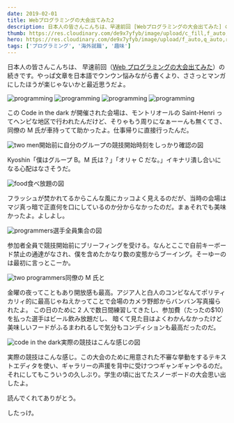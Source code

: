 ```yaml
---
date: 2019-02-01
title: Webプログラミングの大会出てみた2
description: 日本人の皆さんこんちは、早速前回 [Webプログラミングの大会出てみた] の続きです。やっぱ文章を日本語でウンウン悩みながら書くより、ささっとマンガにしたほうが楽じゃないかと最近思うだよ。
thumb: https://res.cloudinary.com/de9x7yfyb/image/upload/c_fill,f_auto,h_120,q_auto,r_6,w_120/v1637734524/qc3/posts/programming-competition-2/codeinthedark_o1rpov.jpg
hero: https://res.cloudinary.com/de9x7yfyb/image/upload/f_auto,q_auto,r_6,w_680/v1637734524/qc3/posts/programming-competition-2/codeinthedark_o1rpov.jpg
tags: ['プログラミング', '海外就職', '趣味']
---
```


日本人の皆さんこんちは、
早速前回（[Web プログラミングの大会出てみた](https://quebec3.com/blog/programming-competition 'webプログラミングの大会出てみた')）の続きです。やっぱ文章を日本語でウンウン悩みながら書くより、ささっとマンガにしたほうが楽じゃないかと最近思うだよ。

![programming](https://res.cloudinary.com/de9x7yfyb/image/upload/f_auto,q_auto,r_6,w_680/v1637734525/qc3/posts/programming-competition-2/manga-11_th2fte.jpg)
![programming](https://res.cloudinary.com/de9x7yfyb/image/upload/f_auto,q_auto,r_6,w_680/v1637734525/qc3/posts/programming-competition-2/manga-12_llskel.jpg)
![programming](https://res.cloudinary.com/de9x7yfyb/image/upload/f_auto,q_auto,r_6,w_680/v1637734525/qc3/posts/programming-competition-2/manga-13_bcxjsq.jpg)
![programming](https://res.cloudinary.com/de9x7yfyb/image/upload/f_auto,q_auto,r_6,w_680/v1637734525/qc3/posts/programming-competition-2/manga-14_v639fo.jpg)

この Code in the dark が開催された会場は、モントリオールの Saint-Henri ってヘンピな地区で行われたんだけど、そりゃもう周りになぁーーんも無くてさ、同僚の M 氏が車持ってて助かったよ。仕事帰りに直接行ったんだ。

![two men](https://res.cloudinary.com/de9x7yfyb/image/upload/f_auto,q_auto,r_6,w_680/v1637734530/qc3/posts/programming-competition-2/code-01_qphalx.jpg)開始前に自分のグループの競技開始時刻をしっかり確認の図

Kyoshin「僕はグループ B。M 氏は？」「オリャ C だな。」イキナリ潰し合いになる心配はなさそうだ。

![food](https://res.cloudinary.com/de9x7yfyb/image/upload/f_auto,q_auto,r_6,w_680/v1637734529/qc3/posts/programming-competition-2/code-02_erpgec.jpg)食べ放題の図

フラッシュが焚かれてるからこんな風にカッコよく見えるのだが、当時の会場はマジ真っ暗で正直何を口にしているのか分からなかったのだ。まぁそれでも美味かったよ。よしよし。

![programmers](https://res.cloudinary.com/de9x7yfyb/image/upload/f_auto,q_auto,r_6,w_680/v1637734530/qc3/posts/programming-competition-2/code-03_tvonf6.jpg)選手全員集合の図

参加者全員で競技開始前にブリーフィングを受ける。なんとここで自前キーボード禁止の通達がなされ、僕を含めたかなり数の変態からブーイング。そーゆーのは最初に言っとこーか。

![two programmers](https://res.cloudinary.com/de9x7yfyb/image/upload/f_auto,q_auto,r_6,w_680/v1637734524/qc3/posts/programming-competition-2/code-04_wyrysw.jpg)同僚の M 氏と

金曜の夜ってこともあり開放感も最高。アジア人と白人のコンビなんてポリティカリィ的に最高じゃねえかってことで会場のカメラ野郎からバンバン写真撮られたよ。
この日のために 2 人で数日間練習してきたし、参加費（たったの$10）を払った選手はビール飲み放題だし、
暗くて見た目はよくわかんなかったけど美味しいフードがふるまわれるしで気分もコンディションも最高だったのだ。

![code in the dark](https://res.cloudinary.com/de9x7yfyb/image/upload/f_auto,q_auto,r_6,w_680/v1637734525/qc3/posts/programming-competition-2/code-05_cel9jm.jpg)実際の競技はこんな感じの図

実際の競技はこんな感じ。この大会のために用意された不審な挙動をするテキストエディタを使い、ギャラリーの声援を背中に受けつつギャンギャンやるのだ。
それにしてもこういうの久しぶり。学生の頃に出てたスノーボードの大会思い出したよ。

読んでくれてありがとう。

したっけ。
